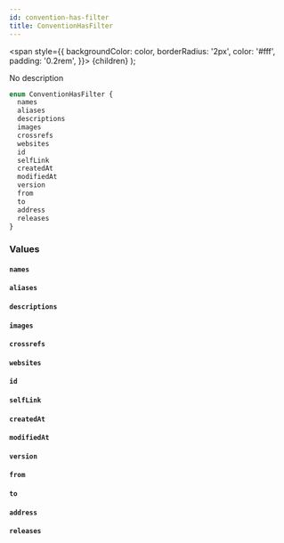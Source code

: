 ```yaml
---
id: convention-has-filter
title: ConventionHasFilter
---
```


<span
style={{
      backgroundColor: color,
      borderRadius: '2px',
      color: '#fff',
      padding: '0.2rem',
    }}>
{children}
</span>
);

No description

```graphql
enum ConventionHasFilter {
  names
  aliases
  descriptions
  images
  crossrefs
  websites
  id
  selfLink
  createdAt
  modifiedAt
  version
  from
  to
  address
  releases
}
```

### Values

#### `names`

#### `aliases`

#### `descriptions`

#### `images`

#### `crossrefs`

#### `websites`

#### `id`

#### `selfLink`

#### `createdAt`

#### `modifiedAt`

#### `version`

#### `from`

#### `to`

#### `address`

#### `releases`
